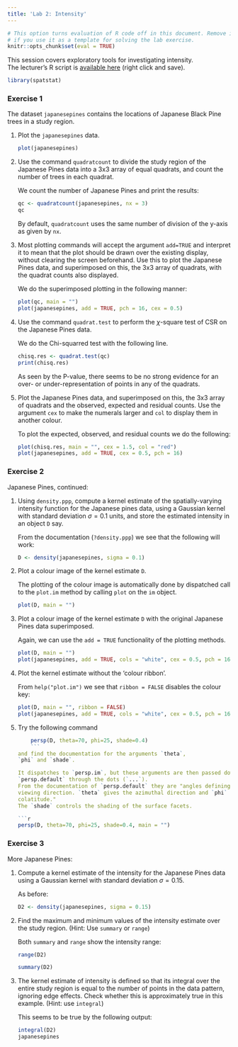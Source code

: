 ```yaml
---
title: 'Lab 2: Intensity'
---
```


```r
# This option turns evaluation of R code off in this document. Remove it
# if you use it as a template for solving the lab exercise.
knitr::opts_chunk$set(eval = TRUE)
```

This session covers exploratory tools for investigating intensity.  
The lecturer's R script is [available here](https://raw.githubusercontent.com/spatstat/SSAI2017/master/Scripts/script02.R) (right click and save).

```r
library(spatstat)
```

### Exercise 1

The dataset `japanesepines` contains the locations of
Japanese Black Pine trees in a study region.

1.  Plot the `japanesepines` data.

    ```r
    plot(japanesepines)
    ```

2.  Use the command `quadratcount` to divide the study
    region of the Japanese Pines data into a 3x3 array of
    equal quadrats, and count the number of trees in each quadrat.

    We count the number of Japanese Pines and print the results:
    
    ```r
    qc <- quadratcount(japanesepines, nx = 3)
    qc
    ```
    
    By default, `quadratcount` uses the same number of division of the y-axis as
    given by `nx`.

3.  Most plotting commands will accept the argument
    `add=TRUE` and interpret it to mean that the plot
    should be drawn over the existing display, without clearing the
    screen beforehand. Use this to plot the Japanese Pines data, and
    superimposed on this, the 3x3 array of quadrats, with
    the quadrat counts also displayed.

    We do the superimposed plotting in the following manner:

    ```r
    plot(qc, main = "")
    plot(japanesepines, add = TRUE, pch = 16, cex = 0.5)
    ```

4.  Use the command `quadrat.test` to perform the
    $\chi$-square test of CSR on the Japanese Pines data.
    
    We do the Chi-squarred test with the following line.
    
    ```r
    chisq.res <- quadrat.test(qc)
    print(chisq.res)
    ```
    
    As seen by the P-value, there seems to be no strong evidence for an over- or
    under-representation of points in any of the quadrats.

5.  Plot the Japanese Pines data, and superimposed on this, the
    3x3 array of quadrats and the observed, expected and
    residual counts. Use the argument `cex` to make the
    numerals larger and `col` to display them in another
    colour.
    
    To plot the expected, observed, and residual counts we do the following:
    
    ```r
    plot(chisq.res, main = "", cex = 1.5, col = "red")
    plot(japanesepines, add = TRUE, cex = 0.5, pch = 16)
    ```


### Exercise 2

Japanese Pines, continued:

1.  Using `density.ppp`, compute a kernel estimate of the
    spatially-varying intensity function for the Japanese pines
    data, using a Gaussian kernel with standard deviation
    $\sigma=0.1$ units, and store the estimated intensity in an
    object `D` say.

    From the documentation (`?density.ppp`) we see that the following will work:
    
    ```r
    D <- density(japanesepines, sigma = 0.1)
    ```

2.  Plot a colour image of the kernel estimate `D`.

    The plotting of the colour image is automatically done by dispatched call to
    the `plot.im` method by calling `plot` on the `im` object.

    ```r
    plot(D, main = "")
    ```

3.  Plot a colour image of the kernel estimate `D` with
    the original Japanese Pines data superimposed.

    Again, we can use the `add = TRUE` functionality of the plotting methods.
    
    ```r
    plot(D, main = "")
    plot(japanesepines, add = TRUE, cols = "white", cex = 0.5, pch = 16)
    ```

4.  Plot the kernel estimate without the ‘colour ribbon’.

    From `help("plot.im")` we see that `ribbon = FALSE` disables the colour key:
    ```r
    plot(D, main = "", ribbon = FALSE)
    plot(japanesepines, add = TRUE, cols = "white", cex = 0.5, pch = 16)
    ```
    
5.  Try the following command
    ```r
    persp(D, theta=70, phi=25, shade=0.4)
    ```
    and find the documentation for the arguments `theta`,
    `phi` and `shade`.

    It dispatches to `persp.im`, but these arguments are then passed down to
    `persp.default` through the dots (`...`).
    From the documentation of `persp.default` they are "angles defining the
    viewing direction. `theta` gives the azimuthal direction and `phi` the
    colatitude."
    The `shade` controls the shading of the surface facets.

    ```r
    persp(D, theta=70, phi=25, shade=0.4, main = "")
    ```


### Exercise 3

More Japanese Pines:

1.  Compute a kernel estimate of the intensity for the Japanese
    Pines data using a Gaussian kernel with standard deviation
    $\sigma=0.15$.

    As before:
    
    ```r
    D2 <- density(japanesepines, sigma = 0.15)
    ```

2.  Find the maximum and minimum values of the intensity estimate
    over the study region. (Hint: Use `summary` or `range`)

    Both `summary` and `range` show the intensity range:
    
    ```r
    range(D2)
    ```
    
    ```r
    summary(D2)
    ```
    
3.  The kernel estimate of intensity is defined so that its integral
    over the entire study region is equal to the number of points in
    the data pattern, ignoring edge effects. Check whether this is
    approximately true in this example. (Hint: use `integral`)

    This seems to be true by the following output:
    
    ```r
    integral(D2)
    japanesepines
    ```
